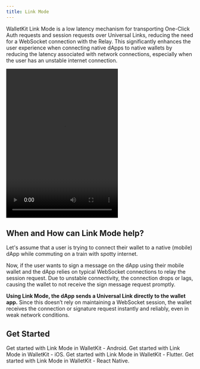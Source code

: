 ```yaml
---
title: Link Mode
---
```


WalletKit Link Mode is a low latency mechanism for transporting One-Click Auth requests and session requests over Universal Links, reducing the need for a WebSocket connection with the Relay. This significantly enhances the user experience when connecting native dApps to native wallets by reducing the latency associated with network connections, especially when the user has an unstable internet connection.

<Frame caption="Link Mode in action">
<video
  controls
  autoPlay
  src="/images/link-mode.mp4"
  height="400" width="300"
></video>
</Frame>

## When and How can Link Mode help?

Let's assume that a user is trying to connect their wallet to a native (mobile) dApp while commuting on a train with spotty internet.

Now, if the user wants to sign a message on the dApp using their mobile wallet and the dApp relies on typical WebSocket connections to relay the session request. Due to unstable connectivity, the connection drops or lags, causing the wallet to not receive the sign message request promptly.

**Using Link Mode, the dApp sends a Universal Link directly to the wallet app.** Since this doesn’t rely on maintaining a WebSocket session, the wallet receives the connection or signature request instantly and reliably, even in weak network conditions.

## Get Started

<CardGroup cols={2}>
    <Card title="Android" icon="android" href="/walletkit/android/link-mode">
        Get started with Link Mode in WalletKit - Android.
    </Card>
    <Card title="iOS" icon="apple" href="/walletkit/ios/link-mode">
        Get started with Link Mode in WalletKit - iOS.
    </Card>
    <Card title="Flutter" icon="flutter" href="/walletkit/flutter/link-mode">
        Get started with Link Mode in WalletKit - Flutter.
    </Card>
    <Card title="React Native" icon="react" href="/walletkit/react-native/link-mode">
        Get started with Link Mode in WalletKit - React Native.
    </Card>
</CardGroup>